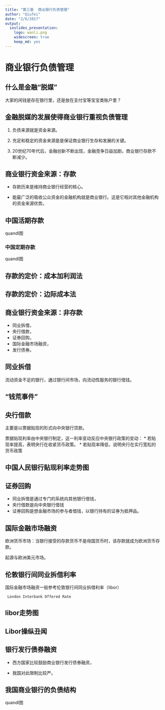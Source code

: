 ```yaml
---
title: "第三章  商业银行负债管理"
author: "Qiufei"
date: "2/6/2017"
output:
  ioslides_presentation: 
    logo: wanli.png
    widescreen: true
    keep_md: yes
---
```




# 商业银行负债管理 #

## 什么是金融“脱媒” ##

大家的闲钱是存在银行里，还是放在支付宝等宝宝类账户里？


## 金融脱媒的发展使得商业银行重视负债管理 ##

1. 负债来源就是资金来源。

2. 充足和稳定的资金来源是是保证商业银行生存和发展的关键。

3. 20世纪70年代后，金融创新不断出现，金融竞争日益加剧，商业银行存款不断减少。


## 商业银行资金来源：存款 ##

* 存款历来是维持商业银行经营的核心。

* 能最广泛的吸收公众资金的金融机构就是商业银行。这是它相对其他金融机构的资金来源优势。

## 中国活期存款 ##

quandl图

### 中国定期存款 ###

quandl图


## 存款的定价：成本加利润法 ##


## 存款的定价：边际成本法 ##


## 商业银行资金来源：非存款 ##

* 同业拆借，
* 央行借款，
* 证券回购，
* 国际金融市场融资，
* 发行债券。



## 同业拆借 ##

流动资金不足的银行，通过银行间市场，向流动性服务的银行借钱。

## “钱荒事件” ##


## 央行借款 ##

主要是以票据贴现的形式向中央银行贷款。

票据贴现利率由中央银行制定，这一利率变动反应中央银行政策的变动：
* 若贴现率提高，表明央行在收紧货币政策。
* 若贴现率降低，说明央行在实行宽松的货币政策

## 中国人民银行贴现利率走势图 ##

## 证券回购 ##

* 同业拆借是通过专门的系统向其他银行借钱，
* 央行借款是向中央银行借钱
* 证券回购是想金融市场的参与者借钱，以银行持有的证券为抵押品。

## 国际金融市场融资 ##

欧洲货币市场：当银行接受的存款货币不是母国货币时，该存款就成为欧洲货币存款。

起源与欧洲美元市场。


## 伦敦银行间同业拆借利率 ##

国际金融市场融资一般参考伦敦银行间同业拆借利率（libor）

     London Interbank Offered Rate

## libor走势图 ##


## Libor操纵丑闻 ##


## 银行发行债券融资 ##
* 西方国家比较鼓励商业银行发行债券融资，

* 我国对此限制比较严。


## 我国商业银行的负债结构 ##

quandl图

